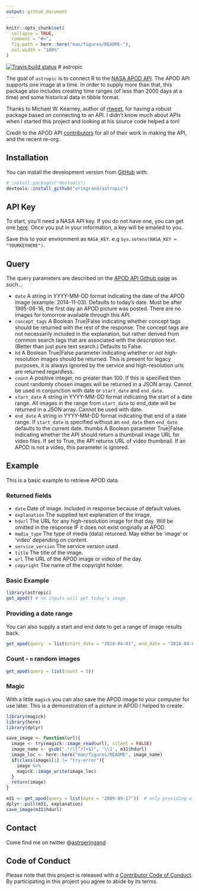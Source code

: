 ```yaml
---
output: github_document
---
```


<!-- README.md is generated from README.Rmd. Please edit that file -->

```r
knitr::opts_chunk$set(
  collapse = TRUE,
  comment = "#>",
  fig.path = here::here("man/figures/README-"),
  out.width = "100%"
)
```

<!-- badges: start -->
[![Travis build status](https://travis-ci.org/eringrand/astropic.svg?branch=master)](https://travis-ci.org/eringrand/astropic)
<!-- badges: end -->
# astropic

The goal of `astropic` is to connect R to the [NASA APOD API](https://github.com/nasa/apod-api). The APOD API supports one image at a time. In order to supply more than that, this package also includes creating time ranges (of less than 2000 days at a time) and some historical data in tibble format.

Thanks to Michael W. Kearney, author of [rtweet](http://rtweet.info), for having a robust package based on connecting to an API. I didn't know much about APIs when I started this project and looking at his source code helped a ton! 

Credit to the APOD API [contributors](https://github.com/nasa/apod-api/graphs/contributors) for all of their work in making the API, and the recent re-org. 

## Installation

You can install the development version from [GitHub](https://github.com/) with:

``` r
# install.packages("devtools")
devtools::install_github("eringrand/astropic")
```
## API Key
To start, you'll need a NASA API key. If you do not have one, you can get one [here](https://api.nasa.gov/index.html#apply-for-an-api-key). Once you put in your information, a key will be emailed to you.

Save this to your environment as `NASA_KEY`. e.g `Sys.setenv(NASA_KEY = "YOURKEYHERE")`.


## Query
The query parameters are described on the [APOD API Github page](https://github.com/nasa/apod-api) as such...

- `date` A string in YYYY-MM-DD format indicating the date of the APOD image (example: 2014-11-03). Defaults to today's date. Must be after 1995-06-16, the first day an APOD picture was posted. There are no images for tomorrow available through this API.
- `concept_tags` A Boolean True|False indicating whether concept tags should be returned with the rest of the response. The concept tags are not necessarily included in the explanation, but rather derived from common search tags that are associated with the description text. (Better than just pure text search.) Defaults to False.
- `hd` A Boolean True|False parameter indicating whether or not high-resolution images should be returned. This is present for legacy purposes, it is always ignored by the service and high-resolution urls are returned regardless.
- `count` A positive integer, no greater than 100. If this is specified then count randomly chosen images will be returned in a JSON array. Cannot be used in conjunction with date or `start_date` and `end_date`.
- `start_date` A string in YYYY-MM-DD format indicating the start of a date range. All images in the range from `start_date` to end_date will be returned in a JSON array. Cannot be used with date.
- `end_date` A string in YYYY-MM-DD format indicating that end of a date range. If `start_date` is specified without an `end_date` then `end_date` defaults to the current date.
thumbs A Boolean parameter True|False indicating whether the API should return a thumbnail image URL for video files. If set to True, the API returns URL of video thumbnail. If an APOD is not a video, this parameter is ignored.

## Example

This is a basic example to retrieve APOD data. 

### Returned fields

- `date` Date of image. Included in response because of default values.
 - `explanation` The supplied text explanation of the image.
 - `hdurl` The URL for any high-resolution image for that day. Will be omitted in the response IF it does not exist originally at APOD.
 - `media_type` The type of media (data) returned. May either be 'image' or 'video' depending on content.
 - `service_version` The service version used.
 - `title` The title of the image.
 - `url` The URL of the APOD image or video of the day.
 - `copyright` The name of the copyright holder.



### Basic Example
```r
library(astropic)
get_apod() # no inputs will get today's image
```

### Providing a date range

You can also supply a start and end date to get a range of image results back.
```r
get_apod(query  = list(start_date = "2018-04-01", end_date = "2018-04-03"))
```
### Count - `n` random images
```r
get_apod(query = list(count = 5))
```


### Magic

With a little `magick` you can also save the APOD image to your computer for use later. This is a demonstration of a picture in APOD I helped to create.

```r
library(magick)
library(here)
library(dplyr)

save_image <- function(url){
  image <- try(magick::image_read(url), silent = FALSE)
  image_name <- gsub(".*/([^/]+$)", '\\1', m31$hdurl)
  image_loc <- here::here("man/figures/README", image_name)
  if(class(image)[1] != "try-error"){
    image %>%
    magick::image_write(image_loc)
  }
  return(image)
}

m31 <- get_apod(query = list(date = "2009-09-17"))  # only providing a start date will give the image just for that day
dplyr::pull(m31, explanation)
save_image(m31$hdurl)
```

## Contact
Come find me on twitter @[astroeringand](https://twitter.com/astroeringrand)


## Code of Conduct
Please note that this project is released with a [Contributor Code of Conduct](.github/CODE_OF_CONDUCT.md).
By participating in this project you agree to abide by its terms.
